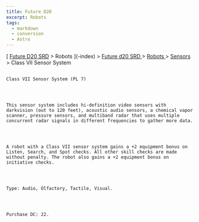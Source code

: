 ```yaml
---
title: Future D20
excerpt: Robots
tags:
  - markdown
  - conversion
  - Astro
---
```







[
[Future D20 SRD]( / ) > Robots
     ](-index)
     >
     [
      Future d20 SRD
     ](future-d20-srd-index)
     >
     [
      Robots
     ](future-d20-srd-robots-index)
     >
     [
      Sensors
     ](future-d20-srd-robots-sensors-index)
     > Class VII Sensor System
    




## 
    Class VII Sensor System (PL 7)
   



    This sensor system includes hi-definition video sensors with darkvision (out to 120 feet), acoustic audio sensors, a chemical vapor scanner, pressure sensors, and multiband radar that uses multiple concurrent radar signals in different frequencies to gather more data.
   



    A robot with a Class VII sensor system gains a +2 equipment bonus on Listen, Search, and Spot checks. All other skill checks are made without penalty. The robot also gains a +2 equipment bonus on initiative checks.
   



    Type: Audio, Olfactory, Tactile, Visual.
   



    Purchase DC: 22.
   





